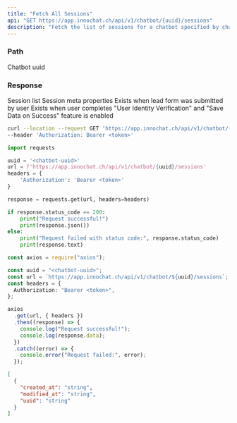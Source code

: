 ```yaml
---
title: "Fetch All Sessions"
api: "GET https://app.innochat.ch/api/v1/chatbot/{uuid}/sessions"
description: "Fetch the list of sessions for a chatbot specified by chatbot uuid"
---
```


### Path

<ParamField path="uuid" type="string" required>
  Chatbot uuid
</ParamField>

### Response

<ResponseField name="" type="object[]">
  Session list
  <Expandable title="Session properties">
    <ResponseField name="created_at" type="string" />
    <ResponseField name="modified_at" type="string" />
    <ResponseField name="uuid" type="string" />
    <ResponseField name="meta" type="meta Object">
      Session meta properties
      <Expandable title="properties">
        <ResponseField name="user" type="user Object">
          Exists when lead form was submitted by user
        </ResponseField>
        <ResponseField name="auth_data" type="auth_data Object">
          Exists when user completes "User Identity Verification" and "Save Data
          on Success" feature is enabled
        </ResponseField>
      </Expandable>
    </ResponseField>
  </Expandable>
</ResponseField>

<RequestExample>

```bash Curl
curl --location --request GET 'https://app.innochat.ch/api/v1/chatbot/{uuid}/sessions' \
--header 'Authorization: Bearer <token>'
```

```py Python
import requests

uuid = '<chatbot-uuid>'
url = f'https://app.innochat.ch/api/v1/chatbot/{uuid}/sessions'
headers = {
    'Authorization': 'Bearer <token>'
}

response = requests.get(url, headers=headers)

if response.status_code == 200:
    print("Request successful!")
    print(response.json())
else:
    print("Request failed with status code:", response.status_code)
    print(response.text)
```

```ts JavaScript
const axios = require("axios");

const uuid = "<chatbot-uuid>";
const url = `https://app.innochat.ch/api/v1/chatbot/${uuid}/sessions`;
const headers = {
  Authorization: "Bearer <token>",
};

axios
  .get(url, { headers })
  .then((response) => {
    console.log("Request successful!");
    console.log(response.data);
  })
  .catch((error) => {
    console.error("Request failed:", error);
  });
```

</RequestExample>

<ResponseExample>

```json Response
[
  {
    "created_at": "string",
    "modified_at": "string",
    "uuid": "string"
  }
]
```

</ResponseExample>
